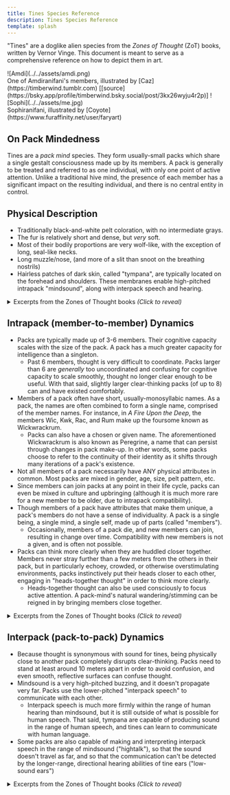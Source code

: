 ```yaml
---
title: Tines Species Reference
description: Tines Species Reference
template: splash
---
```


"Tines" are a doglike alien species from the *Zones of Thought* (ZoT) books, written by Vernor Vinge. This document is meant to serve as a comprehensive reference on how to depict them in art.

<CardGrid>
<Card>
![Amdi](../../assets/amdi.png)<br/>
One of Amdiranifani's members, illustrated by [Caz](https://timberwind.tumblr.com) [[source](https://bsky.app/profile/timberwind.bsky.social/post/3kx26wyju4r2p)]
</Card>
<Card>
![Sophi](../../assets/me.jpg)<br/>
Sophiranifani, illustrated by [Coyote](https://www.furaffinity.net/user/faryart)
</Card>
</CardGrid>

## On Pack Mindedness
Tines are a *pack mind* species. They form usually-small packs which share a single gestalt consciousness made up by its members. A pack is generally to be treated and referred to as one individual, with only one point of active attention. Unlike a traditional hive mind, the presence of each member has a significant impact on the resulting individual, and there is no central entity in control.

## Physical Description
- Traditionally black-and-white pelt coloration, with no intermediate grays.
- The fur is relatively short and dense, but *very* soft.
- Most of their bodily proportions are very wolf-like, with the exception of long, seal-like necks.
- Long muzzle/nose, (and more of a slit than snoot on the breathing nostrils)
- Hairless patches of dark skin, called "tympana", are typically located on the forehead and shoulders. These membranes enable high-pitched intrapack "mindsound", along with interpack speech and hearing.

<details>
<summary>Excerpts from the Zones of Thought books <i>(Click to reveal)</i></summary>

<blockquote>
<p>Considering all the thousands of years that dogs have been bred by humans (and others), this could have been some oddball breed ... but only just. The hair was short and dense, a deep velour of black and white. The two tones lay in broad swaths with no intermediate grays. This one’s entire head was black, its haunches split between white and black. The tail was a short, unimpressive flap covering its rear. There were hairless patches on its shoulders and head, where Jefri could see black skin. But the strangest thing was the long, supple neck. It would look more natural in a sea’mal than a dog.</p>
<p>Jefri wiggled his fingers, and the puppy's eyes widened, revealing an edge of white around the iris.</p>
<p>—Vernor Vinge, <cite>A Fire Upon the Deep, Chapter 5</cite></p>
</blockquote>

</details>

## Intrapack (member-to-member) Dynamics
- Packs are typically made up of 3-6 members. Their cognitive capacity scales with the size of the pack. A pack has a much greater capacity for intelligence than a singleton.
	- Past 6 members, thought is very difficult to coordinate. Packs larger than 6 are *generally* too uncoordinated and confusing for cognitive capacity to scale smoothly, thought no longer clear enough to be useful. With that said, slightly larger clear-thinking packs (of up to 8) can and have existed comfortably.
- Members of a pack often have short, usually-monosyllabic names. As a pack, the names are often combined to form a single name, comprised of the member names. For instance, in *A Fire Upon the Deep*, the members Wic, Kwk, Rac, and Rum make up the foursome known as Wickwrackrum.
	- Packs can also have a chosen or given name. The aforementioned Wickwrackrum is also known as Peregrine, a name that can persist through changes in pack make-up. In other words, some packs choose to refer to the continuity of their identity as it shifts through many iterations of a pack's existence.
- Not all members of a pack necessarily have ANY physical attributes in common. Most packs are mixed in gender, age, size, pelt pattern, etc.
- Since members can join packs at any point in their life cycle, packs can even be mixed in culture and upbringing (although it is much more rare for a new member to be older, due to intrapack compatibility).
- Though members of a pack have attributes that make them unique, a pack's members do not have a sense of individuality. A pack is a single being, a single mind, a single self, made up of parts (called "members").
	- Occasionally, members of a pack die, and new members can join, resulting in change over time. Compatibility with new members is not a given, and is often not possible.
- Packs can think more clearly when they are huddled closer together. Members never stray further than a few meters from the others in their pack, but in particularly echoey, crowded, or otherwise overstimulating environments, packs instinctively put their heads closer to each other, engaging in "heads-together thought" in order to think more clearly.
	- Heads-together thought can also be used consciously to focus active attention. A pack-mind's natural wandering/stimming can be reigned in by bringing members close together.

<details>
<summary>Excerpts from the Zones of Thought books <i>(Click to reveal)</i></summary>

<blockquote>
<p>It didn’t take Jefri long to realize that the puppies were driven by a single mind. When they ran around him, some would always sit a little way off, their graceful necks arching this way and that—and the runners seemed to know exactly what the others saw. He couldn’t hide things behind his back if there was even one of them to alert the others. For a while he thought they were somehow talking to each other. But it was more than that: when he watched them unfasten his shoes or draw a picture—the heads and mouths and paws cooperated so perfectly, like the fingers on a person’s hands. Jefri didn’t reason things out so explicitly; but over a period of days he came to think of all the puppies together as a single friend.</p>
<p>—Vernor Vinge, <cite>A Fire Upon the Deep, Chapter 14</cite></p>
</blockquote>

<blockquote>
<p>“Wic-Kwk-Rac-Rum looked ahead. He was almost out of it; the south edge of the wreckage. He dragged himself to a patch of clean ground. Parts of him vomited, and he collapsed. Sanity slowly returned. Wickwrackrum looked up, saw Jaqueramaphan just inside the mob. Scriber was a big fellow, a sixsome, but he was having at least as bad a time as Peregrine. He staggered from side to side, eyes wide, snapping at himself and others.</p>
<p>—Vernor Vinge, <cite>A Fire Upon the Deep, Chapter 4</cite></p>
</blockquote>

<blockquote>
<p>Woodcarver, but so … misarranged. One member was so old it had to be helped by the rest. Two were scarcely more than puppies, and one of those a constant drooler. The largest member was white-eyed blind. It was the sort of thing you might see in a waterfront slum, or in the last generation of incest.</p>
<p>—Vernor Vinge, <cite>A Fire Upon the Deep, Chapter 11</cite></p>
</blockquote>

<blockquote>
<p>Steel watched a digger pack at the bottom of one of the trenches. There were thirty members, so close to each other that their shoulders sometimes touched. It was an enormous mob, but there was nothing of an orgy about the association. Even before Woodcarver, construction and factory guilds had been doing this sort of thing: The thirty-member pack below was probably not as bright as a threesome. The front rank of ten swung mattocks in unison, carving steadily into the wall of dirt. When their heads and mattocks were extended high, the ten members behind them darted forward to scoop back the dirt and rocks that had just been freed. Behind them, a third tier of members hauled the dirt from the pit. Making it work was a complicated bit of timing — the earth was not homogeneous — but it was well within the mental ability of the pack.</p>
<p>—Vernor Vinge, <cite>A Fire Upon the Deep, Chapter 23</cite></p>
</blockquote>

</details>

## Interpack (pack-to-pack) Dynamics
- Because thought is synonymous with sound for tines, being physically close to another pack completely disrupts clear-thinking. Packs need to stand at least around 10 meters apart in order to avoid confusion, and even smooth, reflective surfaces can confuse thought.
- Mindsound is a very high-pitched buzzing, and it doesn't propagate very far. Packs use the lower-pitched "interpack speech" to communicate with each other.
	- Interpack speech is much more firmly within the range of human hearing than mindsound, but it is still outside of what is possible for human speech. That said, tympana are capable of producing sound in the range of human speech, and tines can learn to communicate with human language.
- Some packs are also capable of making and interpreting interpack speech in the range of mindsound ("hightalk"), so that the sound doesn't travel as far, and so that the communication can't be detected by the longer-range, directional hearing abilities of tine ears ("low-sound ears")

<details>
<summary>Excerpts from the Zones of Thought books <i>(Click to reveal)</i></summary>

<blockquote>
<p>They stared at each other for a moment, then Scriber made silly squirling gestures at his shoulder tympana. _Listen up_. “Can you talk like this?” His voice came very high-pitched, up where some people can’t make voluntary conversation, where low-sound ears are deaf. Hightalk could be confusing, but it was very directional and faded quickly with distance; no one else would hear them. Peregrine nodded, “Hightalk is no problem.” The trick was to use tones pure enough not to confuse.</p>
<p>—Vernor Vinge, <cite>A Fire Upon the Deep, Chapter 2</cite></p>
</blockquote>

<blockquote>
<p>"Be careful!" Jefri said, jerking back his hand. He remembered the grownups' teeth. Suddenly the air was full of gobbling and buzzing. Hmp. They sounded more like goofy birds than dogs. One of the other pups came forward. It extended a sleek nose toward Jefri. "Be careful!" it said, a perfect playback of the boy's voice ... yet its mouth was closed.</p>
<p>—Vernor Vinge, <cite>A Fire Upon the Deep, Chapter 5</cite></p>
</blockquote>

</details>
